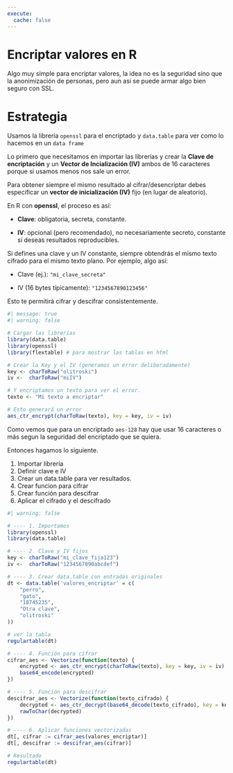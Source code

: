 ```yaml
---
execute:
  cache: false
---
```


# Encriptar valores en R

Algo muy simple para encriptar valores, la idea no es la seguridad sino que la anonimización de personas, pero aun asi se puede armar algo bien seguro con SSL.

# Estrategia

Usamos la librería `openssl` para el encriptado y `data.table` para ver como lo hacemos en un `data frame`

Lo primero que necesitamos en importar las librerías y crear la **Clave de encriptación** y un **Vector de Incialización (IV)** ambos de 16 caracteres porque si usamos menos nos sale un error.

Para obtener siempre el mismo resultado al cifrar/desencriptar debes especificar un **vector de inicialización (IV)** fijo (en lugar de aleatorio).

En R con **openssl**, el proceso es así:

-   **Clave**: obligatoria, secreta, constante.

-   **IV**: opcional (pero recomendado), no necesariamente secreto, constante si deseas resultados reproducibles.

Si defines una clave y un IV constante, siempre obtendrás el mismo texto cifrado para el mismo texto plano. Por ejemplo, algo así:

-   Clave (ej.): `"mi_clave_secreta"`

-   IV (16 bytes típicamente): `"1234567890123456"`

Esto te permitirá cifrar y descifrar consistentemente.

```r
#| message: true
#| warning: false

# Cargar las librerías
library(data.table)
library(openssl)
library(flextable) # para mostrar las tablas en html

# Crear la Key y el IV (generamos un error deliberadamente)
key <- charToRaw("olitroski")
iv <-  charToRaw("miIV")

# Y encriptamos un texto para ver el error.
texto <- "Mi texto a encriptar"

# Esto generará un error
aes_ctr_encrypt(charToRaw(texto), key = key, iv = iv)
```

Como vemos que para un encriptado `aes-128` hay que usar 16 caracteres o más segun la seguridad del encriptado que se quiera.

Entonces hagamos lo siguiente.

1.  Importar librería
2.  Definir clave e IV
3.  Crear un data.table para ver resultados.
4.  Crear funcion para cifrar
5.  Crear función para descifrar
6.  Aplicar el cifrado y el descifrado

```r
#| warning: false

# ---- 1. Importamos 
library(openssl)
library(data.table)

# ---- 2. Clave y IV fijos
key <- charToRaw("mi_clave_fija123")
iv <-  charToRaw("1234567890abcdef")

# ---- 3. Crear data.table con entradas originales
dt <- data.table('valores_encriptar' = c(
    "perro",
    "gato",
    "18745235",
    "Otra clave",
    "olitroski"
))

# ver la tabla
regulartable(dt)

# ---- 4. Función para cifrar
cifrar_aes <- Vectorize(function(texto) {
    encrypted <- aes_ctr_encrypt(charToRaw(texto), key = key, iv = iv)
    base64_encode(encrypted)
})

# ---- 5. Función para descifrar
descifrar_aes <- Vectorize(function(texto_cifrado) {
    decrypted <- aes_ctr_decrypt(base64_decode(texto_cifrado), key = key, iv = iv)
    rawToChar(decrypted)
})

# ---- 6. Aplicar funciones vectorizadas
dt[, cifrar := cifrar_aes(valores_encriptar)]
dt[, descifrar := descifrar_aes(cifrar)]

# Resultado
regulartable(dt)
```


